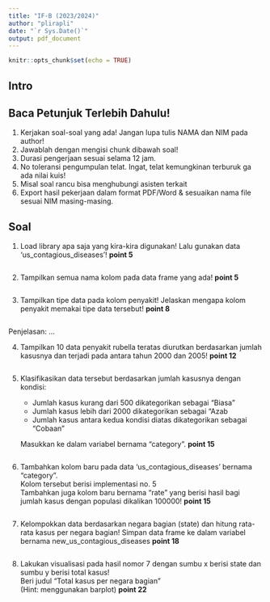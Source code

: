 ```yaml
---
title: "IF-B (2023/2024)"
author: "plirapli"
date: "`r Sys.Date()`"
output: pdf_document
---
```


```r
knitr::opts_chunk$set(echo = TRUE)
```

## Intro

## Baca Petunjuk Terlebih Dahulu!

1.  Kerjakan soal-soal yang ada! Jangan lupa tulis NAMA dan NIM pada author!
2.  Jawablah dengan mengisi chunk dibawah soal!
3.  Durasi pengerjaan sesuai selama 12 jam.
4.  No toleransi pengumpulan telat. Ingat, telat kemungkinan terburuk ga ada nilai kuis!
5.  Misal soal rancu bisa menghubungi asisten terkait
6.  Export hasil pekerjaan dalam format PDF/Word & sesuaikan nama file sesuai NIM masing-masing.

## Soal

1.  Load library apa saja yang kira-kira digunakan! Lalu gunakan data 'us_contagious_diseases'! **point 5**

```r

```

2.  Tampilkan semua nama kolom pada data frame yang ada! **point 5**

```r

```

3.  Tampilkan tipe data pada kolom penyakit! Jelaskan mengapa kolom penyakit memakai tipe data tersebut! **point 8**

```r

```

Penjelasan: ...

4.  Tampilkan 10 data penyakit rubella teratas diurutkan berdasarkan jumlah kasusnya dan terjadi pada antara tahun 2000 dan 2005! **point 12**

```r

```

5.  Klasifikasikan data tersebut berdasarkan jumlah kasusnya dengan kondisi:

    -   Jumlah kasus kurang dari 500 dikategorikan sebagai "Biasa"
    -   Jumlah kasus lebih dari 2000 dikategorikan sebagai "Azab
    -   Jumlah kasus antara kedua kondisi diatas dikategorikan sebagai "Cobaan"\
    
    Masukkan ke dalam variabel bernama "category". **point 15**

```r

```

6.  Tambahkan kolom baru pada data 'us_contagious_diseases' bernama "category".\
    Kolom tersebut berisi implementasi no. 5\
    Tambahkan juga kolom baru bernama "rate" yang berisi hasil bagi jumlah kasus dengan populasi dikalikan 100000! **point 15**

```r

```

7.  Kelompokkan data berdasarkan negara bagian (state) dan hitung rata-rata kasus per negara bagian! Simpan data frame ke dalam variabel bernama new_us_contagious_diseases  **point 18**

```r

```

8.  Lakukan visualisasi pada hasil nomor 7 dengan sumbu x berisi state dan sumbu y berisi total kasus! \
    Beri judul "Total kasus per negara bagian" \
    (Hint: menggunakan barplot) **point 22**

```r

```

